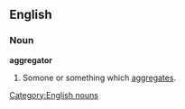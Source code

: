 ==English==

===Noun===
'''aggregator'''

# Somone or something which [[aggregate]]s.

[[Category:English nouns]]